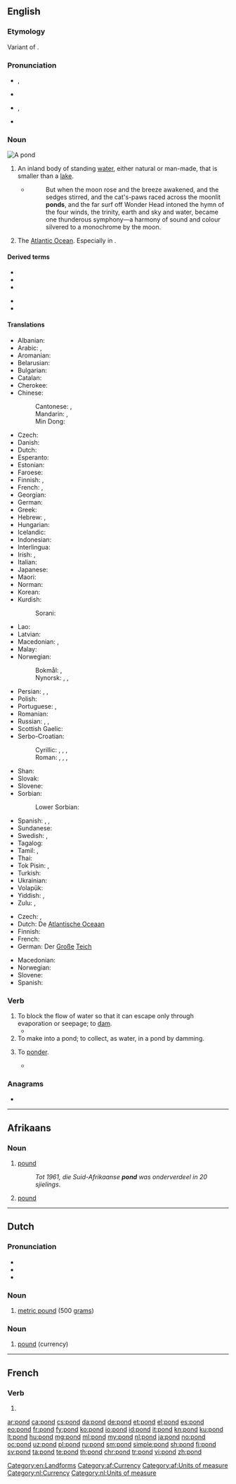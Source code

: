 {{also|Pond}}
==English==
{{wikipedia}}

===Etymology===
Variant of {{m|en|pound}}.

===Pronunciation===
* {{a|UK}} {{enPR|pŏnd}}, {{IPA|/pɒnd/|lang=en}}
* {{rhymes|ɒnd|lang=en}}
* {{a|US}} {{enPR|pänd}}, {{IPA|/pɑnd/|lang=en}}
* {{audio|en-us-pond.ogg|Audio (US)|lang=en}}

===Noun===
[[File:Black pond near Esher.jpeg|thumb|A pond]]
{{en-noun}}

# An inland body of standing [[water]], either natural or man-made, that is smaller than a [[lake]].
#* {{RQ:Chmbrs YngrSt|VIII}}
#*: But when the moon rose and the breeze awakened, and the sedges stirred, and the cat's-paws raced across the moonlit '''ponds''', and the far surf off Wonder Head intoned the hymn of the four winds, the trinity, earth and sky and water, became one thunderous symphony&mdash;a harmony of sound and colour silvered to a monochrome by the moon.
# {{lb|en|colloquial}} The [[Atlantic Ocean]]. Especially in {{m|en|across the pond}}.
#: {{ux|en|I wonder how they do this on the other side of the '''pond'''.}}
#: {{ux|en|I haven't been back home across the '''pond''' in twenty years.}}

====Derived terms====
{{der-top}}
* {{l|en|across the pond}}
* {{l|en|ducks on the pond}}
* {{l|en|Leftpondia}}
{{der-mid}}
* {{l|en|pondian}}
* {{l|en|Rightpondia}}
{{der-bottom}}

====Translations====
{{trans-top|small lake}}
* Albanian: {{t+|sq|pellg}}
* Arabic: {{t|ar|بِرْكَة|f}}, {{t+|ar|غَدِير|m}}
* Aromanian: {{t|rup|baltã|f}}
* Belarusian: {{t|be|стаў|m|sc=Cyrl}}
* Bulgarian: {{t|bg|е́зерце|n|sc=Cyrl}}
* Catalan: {{t|ca|bassa|f}}
* Cherokee: {{t|chr|ᎥᏓᎵ|tr=vdali|sc=Cher}}
* Chinese:
*: Cantonese: {{t|yue|水池|tr=seoi2 ci4|sc=Hani}}, {{t|yue|水塘|tr=seoi2 tong4|sc=Hani}}
*: Mandarin: {{t+|cmn|池塘|tr=chítáng|sc=Hani}}, {{t+|cmn|池|tr=chí|sc=Hani}}
*: Min Dong: {{t|cdo|池|tr=die|sc=Hani}}
* Czech: {{t+|cs|rybník|m}}
* Danish: {{t+|da|dam|c}}
* Dutch: {{t+|nl|vijver|m}}
* Esperanto: {{t|eo|lageto}}
* Estonian: {{t|et|tiik}}
* Faroese: {{t|fo|tjørn|f}}
* Finnish: {{t+|fi|lampi}}, {{t+|fi|allas}}
* French: {{t+|fr|étang|m}}, {{t+|fr|mare|f}}
* Georgian: {{t|ka|გუბე}}
* German: {{t+|de|Teich|m}}
* Greek: {{t|el|νερόλακος|m}}
* Hebrew: {{t+|he|אגם|m|tr=agám}}, {{t+|he|בריכה|f|tr=brekhá}}
* Hungarian: {{t+|hu|tavacska}}
* Icelandic: {{t+|is|tjörn|f}}
* Indonesian: {{t+|id|kolam}}
* Interlingua: {{t|ia|stagno}}
* Irish: {{t|ga|linn|f}}, {{t|ga|dabhach|f}}
* Italian: {{t+|it|stagno|m}}
* Japanese: {{t+|ja|池|tr=[[いけ]], ike|sc=Jpan}}
* Maori: {{t|mi|hāroto}}
* Norman: {{t|nrf|mathe|f}}
* Korean: {{t+|ko|못|sc=Kore}}
* Kurdish:
*: Sorani: {{t+|ku|گۆم}}
{{trans-mid}}
* Lao: {{t|lo|ບຶງ}}
* Latvian: {{t|lv|dīķis|m}}
* Macedonian: {{t|mk|езерце|n}}, {{t|mk|рибник|m}} {{qualifier|fish pond}}
* Malay: {{t|ms|kolam}}
* Norwegian:
*: Bokmål: {{t|nb|tjern|n}}, {{t+|nb|dam|m}}
*: Nynorsk: {{t|nn|tjern|f}}, {{t|nn|tjørn|f}}, {{t|nn|dam|m}}
* Persian: {{t+|fa|آبگیر|tr=âbgir|sc=fa-Arab}}, {{t+|fa|برکه|tr=berke|sc=fa-Arab}}, {{t+|fa|تالاب|tr=tâlâb|sc=fa-Arab}}
* Polish: {{t+|pl|staw|m-in}}
* Portuguese: {{t+|pt|lagoa|f}}, {{t+|pt|tanque|m}}
* Romanian: {{t+|ro|baltă|f}}
* Russian: {{t+|ru|пруд|m}}, {{t+|ru|водоём|m}}, {{t+|ru|озерцо́|n}}
* Scottish Gaelic: {{t|gd|linne|f}}
* Serbo-Croatian:
*: Cyrillic: {{t|sh|језерце}}, {{t|sh|рибњак}} {{qualifier|fish pond}}, {{t|sh|пруд}}, {{t|sh|жабњак|m}} {{qualifier|frog pond}}
*: Roman: {{t+|sh|jezerce}}, {{t+|sh|ribnjak}} {{qualifier|fish pond}}, {{t+|sh|prud}}, {{t+|sh|žabnjak|m}} {{qualifier|frog pond}}
* Shan: {{t|shn|ၼွင်|tr=nɔng1|sc=Mymr}}
* Slovak: {{t+|sk|rybník|m}}
* Slovene: {{t+|sl|ribnik|m}}
* Sorbian:
*: Lower Sorbian: {{t|dsb|gat|m}}
* Spanish: {{t|es|charca|m}}, {{t+|es|estanque|m}}, {{t+|es|laguna|f}}
* Sundanese: {{t|su|ᮘᮜᮧᮀ}}
* Swedish: {{t+|sv|damm|c}}, {{t+|sv|tjärn|c}}
* Tagalog: {{t|tl|salog}}
* Tamil: {{t+|ta|குட்டை|sc=Taml}}, {{t+|ta|குளம்|sc=Taml}}
* Thai: {{t|th|บ่อน้ำ|tr=bòr náam|sc=Thai}}
* Tok Pisin: {{t+|tpi|wara}}, {{t|tpi|raunwara}}
* Turkish: {{t+|tr|gölet}}
* Ukrainian: {{t|uk|став|sc=Cyrl}}
* Volapük: {{t+|vo|lulak}}
* Yiddish: {{t|yi|סאַזשלקע|f}}, {{t|yi|סטאַוו|m}} {{qualifier|artificial}}
* Zulu: {{t|zu|ichibi|c5|c6}}, {{t|zu|isiziba|c7|c8}}
{{trans-bottom}}

{{trans-top|The Atlantic Ocean}}
* Czech: {{t|cs|Velká louže|f}}, {{t+|cs|Atlantský oceán|m}}
* Dutch: De [[Atlantische Oceaan]]
* Finnish: {{t+|fi|rapakko}}
* French: {{t+|fr|océan Atlantique|m}}
* German: Der [[groß|Große]] [[Teich]]
{{trans-mid}}
* Macedonian: {{t|mk|бара|f|tr=bára}}
* Norwegian: {{t|no|dammen}}
* Slovene: {{t+|sl|luža|f}}
* Spanish: {{qualifier|colloquial}} {{t+|es|charco|m}}
{{trans-bottom}}

===Verb===
{{en-verb}}

# To block the flow of water so that it can escape only through evaporation or seepage; to [[dam]].
#* {{quote-book|year=2004|author=Calvin W. Rose|title=An Introduction to the Environmental Physics of Soil, Water and Watersheds|url=http://books.google.com/books?id=TxCQ-DaSIwUC], ISBN 0521536790|page=201|passage=The rate of fall of the surface of water '''ponded''' over the soil within the ring gives a measure of the infiltration rate for the particular enclosed area.}}
# To make into a pond; to collect, as water, in a pond by damming.
# {{lb|en|obsolete}} To [[ponder]].
#* {{quote-book|author=Spenser|passage=Pleaseth you, '''pond''' your suppliant's plaint.}}

===Anagrams===
* {{l|en|DNOP}}

[[Category:en:Landforms]]

----

==Afrikaans==

===Noun===
{{af-noun|ponds}}

# [[pound]] {{gloss|currency}}
#: ''Tot 1961, die Suid-Afrikaanse '''pond''' was onderverdeel in 20 sjielings''.
# [[pound]] {{gloss|unit of weight}}

[[Category:af:Currency]]
[[Category:af:Units of measure]]

----

==Dutch==

===Pronunciation===
* {{rhymes|ɔnt|lang=nl}}
* {{IPA|/pɔnt/|lang=nl}}
* {{audio|Nl-pond.ogg|audio|lang=nl}}

===Noun===
{{nl-noun|n|-en|pondje}}

# [[metric pound]] (500 [[grams]])

===Noun===
{{nl-noun|n|-en|pondje}}

# [[pound]] (currency)

[[Category:nl:Currency]]
[[Category:nl:Units of measure]]

----

==French==

===Verb===
{{fr-verb-form}}

# {{inflection of|pondre||3|s|pres|indc|lang=fr}}

[[ar:pond]]
[[ca:pond]]
[[cs:pond]]
[[da:pond]]
[[de:pond]]
[[et:pond]]
[[el:pond]]
[[es:pond]]
[[eo:pond]]
[[fr:pond]]
[[fy:pond]]
[[ko:pond]]
[[io:pond]]
[[id:pond]]
[[it:pond]]
[[kn:pond]]
[[ku:pond]]
[[lt:pond]]
[[hu:pond]]
[[mg:pond]]
[[ml:pond]]
[[my:pond]]
[[nl:pond]]
[[ja:pond]]
[[no:pond]]
[[oc:pond]]
[[uz:pond]]
[[pl:pond]]
[[ru:pond]]
[[sm:pond]]
[[simple:pond]]
[[sh:pond]]
[[fi:pond]]
[[sv:pond]]
[[ta:pond]]
[[te:pond]]
[[th:pond]]
[[chr:pond]]
[[tr:pond]]
[[vi:pond]]
[[zh:pond]]